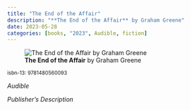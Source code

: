 ```yaml
---
title: "The End of the Affair"
description: "**The End of the Affair** by Graham Greene"
date: 2023-05-28
categories: [books, "2023", Audible, fiction]
---
```

![**The End of the Affair** by Graham Greene](The_End_Of_The_Affair.jpg){fig-align="left"}

<sup>isbn-13: 9781480560093</sup>

*Audible*

*Publisher's Description*

